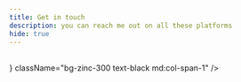 ```yaml
---
title: Get in touch
description: you can reach me out on all these platforms
hide: true
---
```



<br />

<div className="grid grid-cols-1 md:grid-cols-3 gap-x-8 gap-y-5">
  <Block
    name="Email"
    description="I am very responsive on email !"
    className="bg-black text-white md:col-span-1"
    link="mailto:hachem.betrouni@g.enp.edu.dz"
  />
  <Block
    name="Linkedin"
    description="Updates on my projects, events and articles"
    className="bg-blue-500 text-white md:col-span-1"
    link="https://www.linkedin.com/in/hachem-betrouni/"
  />
  <Block
    name="Github"
    description="Add me and lets build something together !"
    className="bg-slate-500 text-white md:col-span-1"
    link="https://github.com/1hachem"
  />
  <Offer
    name="Discord"
    description={<Copy text="my tag is Hachem#7888" />}
    className="bg-zinc-300 text-black md:col-span-1"
  />

  <Block
    name="Twitter"
    description="I don't tweet much but I am always there ... lurking"
    className="bg-sky-200 text-black md:col-span-1"
    link="https://twitter.com/HachemBetrouni"
  />
</div>

